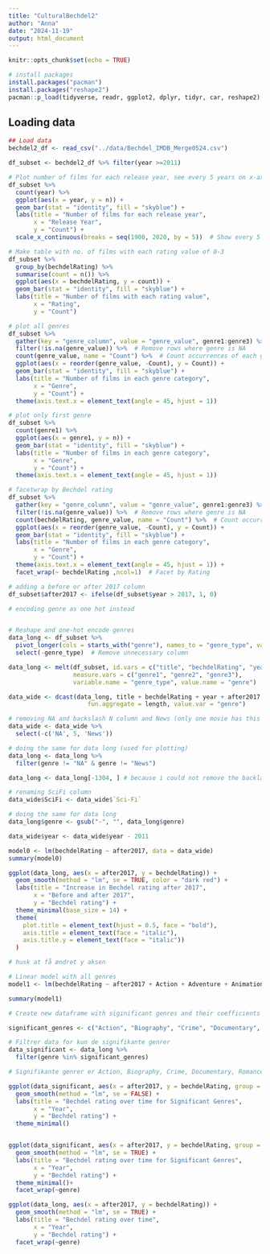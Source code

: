 ```yaml
---
title: "CulturalBechdel2"
author: "Anna"
date: "2024-11-19"
output: html_document
---
```


```r
knitr::opts_chunk$set(echo = TRUE)
```

```r
# install packages
install.packages("pacman")
install.packages("reshape2")
pacman::p_load(tidyverse, readr, ggplot2, dplyr, tidyr, car, reshape2)
```
## Loading data
```r
## Load data
bechdel2_df <- read_csv("../data/Bechdel_IMDB_Merge0524.csv")

df_subset <- bechdel2_df %>% filter(year >=2011)
```
```r
# Plot number of films for each release year, see every 5 years on x-axis for each data set
df_subset %>%
  count(year) %>%
  ggplot(aes(x = year, y = n)) +
  geom_bar(stat = "identity", fill = "skyblue") +
  labs(title = "Number of films for each release year",
       x = "Release Year",
       y = "Count") +
  scale_x_continuous(breaks = seq(1900, 2020, by = 5))  # Show every 5 years on x-axis

```

```r
# Make table with no. of films with each rating value of 0-3
df_subset %>% 
  group_by(bechdelRating) %>% 
  summarise(count = n()) %>% 
  ggplot(aes(x = bechdelRating, y = count)) +
  geom_bar(stat = "identity", fill = "skyblue") +
  labs(title = "Number of films with each rating value",
       x = "Rating",
       y = "Count")
```
```r
# plot all genres
df_subset %>%
  gather(key = "genre_column", value = "genre_value", genre1:genre3) %>%  # Gather all genre columns
  filter(!is.na(genre_value)) %>%  # Remove rows where genre is NA
  count(genre_value, name = "Count") %>%  # Count occurrences of each genre
  ggplot(aes(x = reorder(genre_value, -Count), y = Count)) +
  geom_bar(stat = "identity", fill = "skyblue") +
  labs(title = "Number of films in each genre category",
       x = "Genre",
       y = "Count") +
  theme(axis.text.x = element_text(angle = 45, hjust = 1))

# plot only first genre
df_subset %>%
  count(genre1) %>%
  ggplot(aes(x = genre1, y = n)) +
  geom_bar(stat = "identity", fill = "skyblue") +
  labs(title = "Number of films in each genre category",
       x = "Genre",
       y = "Count") +
  theme(axis.text.x = element_text(angle = 45, hjust = 1))

# facetwrap by Bechdel rating
df_subset %>%
  gather(key = "genre_column", value = "genre_value", genre1:genre3) %>%  # Gather all genre columns
  filter(!is.na(genre_value)) %>%  # Remove rows where genre is NA
  count(bechdelRating, genre_value, name = "Count") %>%  # Count occurrences of each genre
  ggplot(aes(x = reorder(genre_value, -Count), y = Count)) +
  geom_bar(stat = "identity", fill = "skyblue") +
  labs(title = "Number of films in each genre category",
       x = "Genre",
       y = "Count") +
  theme(axis.text.x = element_text(angle = 45, hjust = 1)) +
  facet_wrap(~ bechdelRating ,ncol=1)  # Facet by Rating

```
```r
# adding a before or after 2017 column
df_subset$after2017 <- ifelse(df_subset$year > 2017, 1, 0)

# encoding genre as one hot instead


# Reshape and one-hot encode genres
data_long <- df_subset %>%
  pivot_longer(cols = starts_with("genre"), names_to = "genre_type", values_to = "genre") %>%
  select(-genre_type)  # Remove unnecessary column

data_long <- melt(df_subset, id.vars = c("title", "bechdelRating", "year", "after2017"), 
                  measure.vars = c("genre1", "genre2", "genre3"),
                  variable.name = "genre_type", value.name = "genre")

data_wide <- dcast(data_long, title + bechdelRating + year + after2017 ~ genre, 
                      fun.aggregate = length, value.var = "genre")

# removing NA and backslash N column and News (only one movie has this genre)
data_wide <- data_wide %>% 
  select(-c('NA', 5, 'News'))

# doing the same for data long (used for plotting)
data_long <- data_long %>% 
  filter(genre != "NA" & genre != "News")

data_long <- data_long[-1304, ] # because i could not remove the backlash N value in other ways

# renaming SciFi column
data_wide$SciFi <- data_wide$`Sci-Fi`

# doing the same for data long
data_long$genre <- gsub("-", "", data_long$genre)

```

```r
data_wide$year <- data_wide$year - 2011
```


```r
model0 <- lm(bechdelRating ~ after2017, data = data_wide)
summary(model0)
```
```r
ggplot(data_long, aes(x = after2017, y = bechdelRating)) +
  geom_smooth(method = "lm", se = TRUE, color = "dark red") +
  labs(title = "Increase in Bechdel rating after 2017",
       x = "Before and after 2017",
       y = "Bechdel rating") +
  theme_minimal(base_size = 14) + 
  theme(
    plot.title = element_text(hjust = 0.5, face = "bold"),
    axis.title = element_text(face = "italic"),
    axis.title.y = element_text(face = "italic"))
  )

# husk at få ændret y aksen

```


```r
# Linear model with all genres
model1 <- lm(bechdelRating ~ after2017 + Action + Adventure + Animation + Biography + Comedy + Crime + Documentary + Drama + Family + Fantasy + History + Horror + Music + Musical + Mystery + Romance + SciFi + Sport + Thriller + War + Western, data = data_wide)

summary(model1)

# Create new dataframe with siginificant genres and their coefficients

```
```r
significant_genres <- c("Action", "Biography", "Crime", "Documentary", "Romance", "SciFi", "Sport", "War", "Western")

# Filtrer data for kun de signifikante genrer
data_significant <- data_long %>%
  filter(genre %in% significant_genres)
```

```r
# Signifikante genrer er Action, Biography, Crime, Documentary, Romance, SciFi, Sport, War, Western 

ggplot(data_significant, aes(x = after2017, y = bechdelRating, group = genre, color = genre)) +
  geom_smooth(method = "lm", se = FALSE) +
  labs(title = "Bechdel rating over time for Significant Genres",
       x = "Year",
       y = "Bechdel rating") +
  theme_minimal()


ggplot(data_significant, aes(x = after2017, y = bechdelRating, group = genre, color = genre)) +
  geom_smooth(method = "lm", se = TRUE) +
  labs(title = "Bechdel rating over time for Significant Genres",
       x = "Year",
       y = "Bechdel rating") +
  theme_minimal()+
  facet_wrap(~genre)
```



```r
ggplot(data_long, aes(x = after2017, y = bechdelRating)) +
  geom_smooth(method = "lm", se = TRUE) +
  labs(title = "Bechdel rating over time",
       x = "Year",
       y = "Bechdel rating") +
  facet_wrap(~genre)
```

